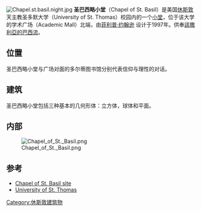 [[Image:Chapel.st.basil.night.jpg|thumb]]
'''圣巴西略小堂'''（Chapel of St. Basil）是美国[[休斯敦|休斯敦]]天主教圣多默大学（University of St. Thomas）校园内的一个[[小堂|小堂]]，位于该大学的学术广场（Academic Mall）北端，由[[菲利普·约翰逊|菲利普·约翰逊]] 设计于1997年。供奉[[該撒利亞的巴西流|該撒利亞的巴西流]]。

==位置==
圣巴西略小堂与广场对面的多尔蒂图书馆分别代表信仰与理性的对话。

==建筑==
圣巴西略小堂包括三种基本的几何形体：立方体，球体和平面。 

==内部==

[[Image:Chapel_of_St._Basil.png|thumb]]

==参考==
*[http://www.stthom.edu/About/Catholic_Identity/Chapel_of_St_Basil.aqf#.UozjduKkook Chapel of St. Basil site] {{Wayback|url=http://www.stthom.edu/About/Catholic_Identity/Chapel_of_St_Basil.aqf#.UozjduKkook |date=20161122102130 }}
*[http://www.stthom.edu/ University of St. Thomas] {{Wayback|url=http://www.stthom.edu/ |date=20080907200746 }}
{{coord|29.7384|-95.3932|type:landmark_region:US-TX|display=title}}
[[Category:休斯敦建筑物|Category:休斯敦建筑物]]